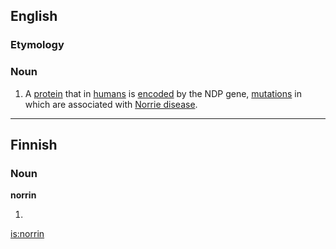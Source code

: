 ==English==

===Etymology===
{{suffix|Norrie|in}}

===Noun===
{{en-noun|-}}
{{wikipedia}}
# {{context|biochemistry|lang=en}} A [[protein]] that in [[human]]s is [[encode]]d by the NDP gene, [[mutation]]s in which are associated with [[Norrie disease]].

----

==Finnish==

===Noun===
'''norrin'''

# {{fi-form of|type=noun|case=genitive|pl=singular|norri}}

[[is:norrin]]